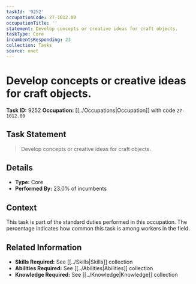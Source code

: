 ```yaml
---
taskId: '9252'
occupationCode: 27-1012.00
occupationTitle: ''
statement: Develop concepts or creative ideas for craft objects.
taskType: Core
incumbentsResponding: 23
collection: Tasks
source: onet
---
```

# Develop concepts or creative ideas for craft objects.

**Task ID:** 9252
**Occupation:** [[../Occupations|Occupation]] with code `27-1012.00`

## Task Statement

> Develop concepts or creative ideas for craft objects.

## Details

- **Type:** Core
- **Performed By:** 23.0% of incumbents

## Context

This task is part of the standard duties performed in this occupation. The percentage indicates how common this task is among workers in the field.

## Related Information

- **Skills Required:** See [[../Skills|Skills]] collection
- **Abilities Required:** See [[../Abilities|Abilities]] collection
- **Knowledge Required:** See [[../Knowledge|Knowledge]] collection
